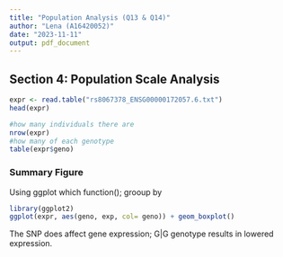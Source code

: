 ```yaml
---
title: "Population Analysis (Q13 & Q14)"
author: "Lena (A16420052)"
date: "2023-11-11"
output: pdf_document
---
```


## Section 4: Population Scale Analysis

```r
expr <- read.table("rs8067378_ENSG00000172057.6.txt")
head(expr)
```

```r
#how many individuals there are 
nrow(expr)
#how many of each genotype
table(expr$geno)
```

### Summary Figure 

Using ggplot
which function(); grooup by 
```r
library(ggplot2)
ggplot(expr, aes(geno, exp, col= geno)) + geom_boxplot()
```
The SNP does affect gene expression; G|G genotype results in lowered expression. 